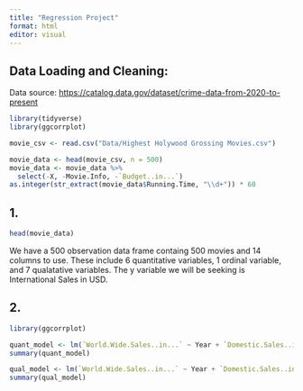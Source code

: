 ```yaml
---
title: "Regression Project"
format: html
editor: visual
---
```


## Data Loading and Cleaning:

Data source: <https://catalog.data.gov/dataset/crime-data-from-2020-to-present>

```r
library(tidyverse)
library(ggcorrplot)
```

```r
movie_csv <- read.csv("Data/Highest Holywood Grossing Movies.csv")
```

```r
movie_data <- head(movie_csv, n = 500)
movie_data <- movie_data %>%
  select(-X, -Movie.Info, -`Budget..in...`)
as.integer(str_extract(movie_data$Running.Time, "\\d+")) * 60
```

## 1.

```r
head(movie_data)
```

We have a 500 observation data frame containg 500 movies and 14 columns to use. These include 6 quantitative variables, 1 ordinal variable, and 7 qualatative variables. The y variable we will be seeking is International Sales in USD.

## 2.

```r
library(ggcorrplot)

```

```r
quant_model <- lm(`World.Wide.Sales..in...` ~ Year + `Domestic.Sales..in...` + `International.Sales..in...`, data = movie_data)
summary(quant_model)
```

```r
qual_model <- lm(`World.Wide.Sales..in...` ~ Year + `Domestic.Sales..in...` + `International.Sales..in...` + License,  data = movie_data)
summary(qual_model)
```
